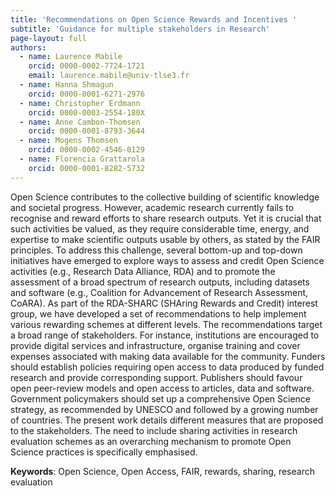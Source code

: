 ```yaml
---
title: 'Recommendations on Open Science Rewards and Incentives '
subtitle: 'Guidance for multiple stakeholders in Research'
page-layout: full
authors:
  - name: Laurence Mabile
    orcid: 0000-0002-7724-1721
    email: laurence.mabile@univ-tlse3.fr
  - name: Hanna Shmagun
    orcid: 0000-0001-6271-2976
  - name: Christopher Erdmann
    orcid: 0000-0003-2554-180X
  - name: Anne Cambon-Thomsen
    orcid: 0000-0001-8793-3644
  - name: Mogens Thomsen
    orcid: 0000-0002-4546-0129
  - name: Florencia Grattarola
    orcid: 0000-0001-8282-5732
---
```


Open Science contributes to the collective building of scientific knowledge and societal progress. However, academic research currently fails to recognise and reward efforts to share research outputs. Yet it is crucial that such activities be valued, as they require considerable time, energy, and expertise to make scientific outputs usable by others, as stated by the FAIR principles. To address this challenge, several bottom-up and top-down initiatives have emerged to explore ways to assess and credit Open Science activities (e.g., Research Data Alliance, RDA) and to promote the assessment of a broad spectrum of research outputs, including datasets and software (e.g., Coalition for Advancement of Research Assessment, CoARA). As part of the RDA-SHARC (SHAring Rewards and Credit) interest group, we have developed a set of recommendations to help implement various rewarding schemes at different levels. The recommendations target a broad range of stakeholders. For instance, institutions are encouraged to provide digital services and infrastructure, organise training and cover expenses associated with making data available for the community. Funders should establish policies requiring open access to data produced by funded research and provide corresponding support. Publishers should favour open peer-review models and open access to articles, data and software. Government policymakers should set up a comprehensive Open Science strategy, as recommended by UNESCO and followed by a growing number of countries. The present work details different measures that are proposed to the stakeholders. The need to include sharing activities in research evaluation schemes as an overarching mechanism to promote Open Science practices is specifically emphasised.

**Keywords**: Open Science, Open Access, FAIR, rewards, sharing, research evaluation
